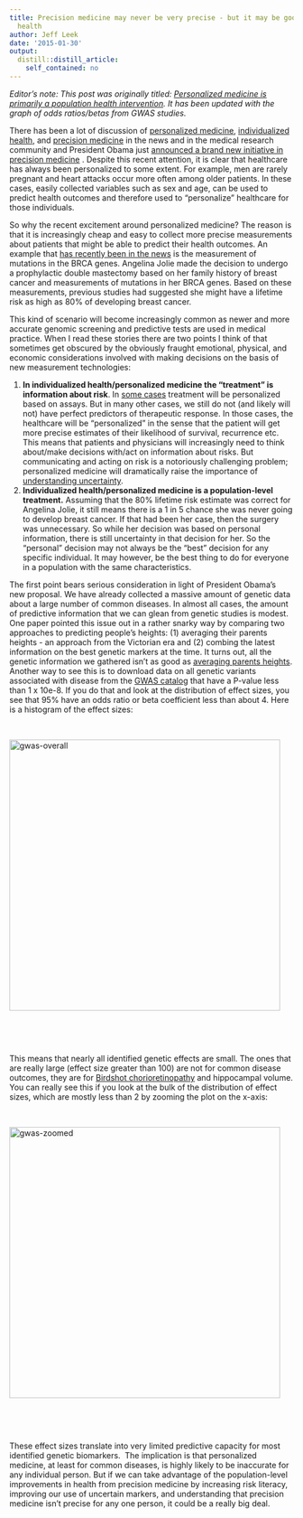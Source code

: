 ```yaml
---
title: Precision medicine may never be very precise - but it may be good for public
  health
author: Jeff Leek
date: '2015-01-30'
output:
  distill::distill_article:
    self_contained: no
---
```


_Editor's note: This post was originally titled: [Personalized medicine is primarily a population health intervention](http://simplystatistics.org/2013/06/12/personalized-medicine-is-primarily-a-population-health-intervention/). It has been updated with the graph of odds ratios/betas from GWAS studies._

There has been a lot of discussion of [personalized medicine](http://en.wikipedia.org/wiki/Personalized_medicine), [individualized health](http://web.jhu.edu/administration/provost/initiatives/ihi/), and [precision medicine](http://www.ucsf.edu/welcome-to-ome) in the news and in the medical research community and President Obama just [announced a brand new initiative in precision medicine](http://www.whitehouse.gov/the-press-office/2015/01/30/fact-sheet-president-obama-s-precision-medicine-initiative) . Despite this recent attention, it is clear that healthcare has always been personalized to some extent. For example, men are rarely pregnant and heart attacks occur more often among older patients. In these cases, easily collected variables such as sex and age, can be used to predict health outcomes and therefore used to "personalize" healthcare for those individuals.

So why the recent excitement around personalized medicine? The reason is that it is increasingly cheap and easy to collect more precise measurements about patients that might be able to predict their health outcomes. An example that [has recently been in the news](http://www.nytimes.com/2013/05/14/opinion/my-medical-choice.html?_r=0) is the measurement of mutations in the BRCA genes. Angelina Jolie made the decision to undergo a prophylactic double mastectomy based on her family history of breast cancer and measurements of mutations in her BRCA genes. Based on these measurements, previous studies had suggested she might have a lifetime risk as high as 80% of developing breast cancer.

This kind of scenario will become increasingly common as newer and more accurate genomic screening and predictive tests are used in medical practice. When I read these stories there are two points I think of that sometimes get obscured by the obviously fraught emotional, physical, and economic considerations involved with making decisions on the basis of new measurement technologies:

  1. **In individualized health/personalized medicine the "treatment" is information about risk**. In [some cases](http://en.wikipedia.org/wiki/Gleevec) treatment will be personalized based on assays. But in many other cases, we still do not (and likely will not) have perfect predictors of therapeutic response. In those cases, the healthcare will be "personalized" in the sense that the patient will get more precise estimates of their likelihood of survival, recurrence etc. This means that patients and physicians will increasingly need to think about/make decisions with/act on information about risks. But communicating and acting on risk is a notoriously challenging problem; personalized medicine will dramatically raise the importance of [understanding uncertainty](http://understandinguncertainty.org/).
  2. **Individualized health/personalized medicine is a population-level treatment.** Assuming that the 80% lifetime risk estimate was correct for Angelina Jolie, it still means there is a 1 in 5 chance she was never going to develop breast cancer. If that had been her case, then the surgery was unnecessary. So while her decision was based on personal information, there is still uncertainty in that decision for her. So the "personal" decision may not always be the "best" decision for any specific individual. It may however, be the best thing to do for everyone in a population with the same characteristics.

The first point bears serious consideration in light of President Obama's new proposal. We have already collected a massive amount of genetic data about a large number of common diseases. In almost all cases, the amount of predictive information that we can glean from genetic studies is modest. One paper pointed this issue out in a rather snarky way by comparing two approaches to predicting people's heights: (1) averaging their parents heights - an approach from the Victorian era and (2) combing the latest information on the best genetic markers at the time. It turns out, all the genetic information we gathered isn't as good as [averaging parents heights](http://www.nature.com/ejhg/journal/v17/n8/full/ejhg20095a.html). Another way to see this is to download data on all genetic variants associated with disease from the [GWAS catalog](http://www.genome.gov/gwastudies/) that have a P-value less than 1 x 10e-8. If you do that and look at the distribution of effect sizes, you see that 95% have an odds ratio or beta coefficient less than about 4. Here is a histogram of the effect sizes:

&nbsp;

[<img class="aligncenter size-full wp-image-3852" src="http://simplystatistics.org/wp-content/uploads/2015/01/gwas-overall.png" alt="gwas-overall" width="480" height="480" srcset="http://simplystatistics.org/wp-content/uploads/2015/01/gwas-overall-300x300.png 300w, http://simplystatistics.org/wp-content/uploads/2015/01/gwas-overall-200x200.png 200w, http://simplystatistics.org/wp-content/uploads/2015/01/gwas-overall.png 480w" sizes="(max-width: 480px) 100vw, 480px" />](http://simplystatistics.org/wp-content/uploads/2015/01/gwas-overall.png)

&nbsp;

&nbsp;

This means that nearly all identified genetic effects are small. The ones that are really large (effect size greater than 100) are not for common disease outcomes, they are for [Birdshot chorioretinopathy](http://en.wikipedia.org/wiki/Birdshot_chorioretinopathy) and hippocampal volume. You can really see this if you look at the bulk of the distribution of effect sizes, which are mostly less than 2 by zooming the plot on the x-axis:

&nbsp;

[<img class="aligncenter size-full wp-image-3853" src="http://simplystatistics.org/wp-content/uploads/2015/01/gwas-zoomed.png" alt="gwas-zoomed" width="480" height="480" srcset="http://simplystatistics.org/wp-content/uploads/2015/01/gwas-zoomed-300x300.png 300w, http://simplystatistics.org/wp-content/uploads/2015/01/gwas-zoomed-200x200.png 200w, http://simplystatistics.org/wp-content/uploads/2015/01/gwas-zoomed.png 480w" sizes="(max-width: 480px) 100vw, 480px" />](http://simplystatistics.org/wp-content/uploads/2015/01/gwas-zoomed.png)

&nbsp;

&nbsp;

These effect sizes translate into very limited predictive capacity for most identified genetic biomarkers.  The implication is that personalized medicine, at least for common diseases, is highly likely to be inaccurate for any individual person. But if we can take advantage of the population-level improvements in health from precision medicine by increasing risk literacy, improving our use of uncertain markers, and understanding that precision medicine isn't precise for any one person, it could be a really big deal.
